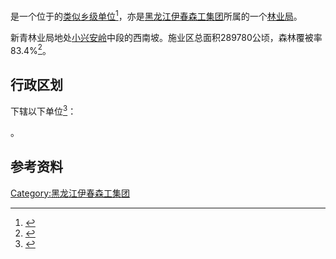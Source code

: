 {{中国乡级行政区|23/07/24/402/000
|行政区全称           = {{PAGENAMEBASE}}
|上级行政区           = [[黑龙江伊春森工集团|黑龙江伊春森工集团]]
|政府驻地             = [[丰林县|丰林县]][[新青镇|新青镇]]
}}

'''{{PAGENAMEBASE}}'''是一个位于{{PRC admin/fullname|23/07/24/402/000|3}}的[[类似乡级单位|类似乡级单位]]<ref>{{PRC admin/ref sgc|{{PRC admin/parent|23/07/24/402/000}}}}</ref>，亦是[[黑龙江伊春森工集团|黑龙江伊春森工集团]]所属的一个[[林业局|林业局]]。

新青林业局地处[[小兴安岭|小兴安岭]]中段的西南坡。施业区总面积289780公顷，森林覆被率83.4%<ref>{{cite book |editor=伊春市地方志办公室 |title=伊春年鉴2006 |date=2006.11 |publisher=方志出版社 |isbn=7-80192-949-7}}</ref>。

== 行政区划 ==
{{PAGENAMEBASE}}下辖以下单位<ref>{{PRC admin/ref sgc|23/07/24/402/000}}</ref>：

{{PRC admin/children|23/07/24/402/000}}。

== 参考资料 ==
{{reflist}}

{{黑龙江行政区划小作品}}
{{PRC admin/navcat|23/07/24/402/000}}
{{中华人民共和国林业区划|伊}}

[[Category:黑龙江伊春森工集团|Category:黑龙江伊春森工集团]]
